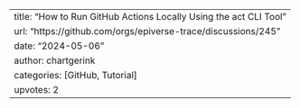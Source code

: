 ---
title: "How to Run GitHub Actions Locally Using the act CLI Tool"
url: "https://github.com/orgs/epiverse-trace/discussions/245"
date: "2024-05-06"
author: chartgerink
categories: [GitHub, Tutorial]
upvotes: 2
---